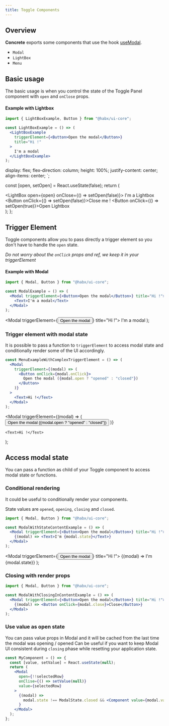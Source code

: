 ```yaml
---
title: Toggle Components
---
```




## Overview

**Concrete** exports some components that use the hook [useModal](https://github.com/flaviendelangle/use-modal).

- `Modal`
- `LightBox`
- `Menu`

## Basic usage

The basic usage is when you control the state of the Toggle Panel component with `open` and `onClose` props.

#### Example with Lightbox

```jsx
import { LightBoxExample, Button } from "@habx/ui-core";

const LightBoxExample = () => (
  <LightBoxExample
    triggerElement={<Button>Open the modal</Button>}
    title="Hi !"
  >
    I'm a modal
  </LightBoxExample>
);
```

  display: flex;
  flex-direction: column;
  height: 100%;
  justify-content: center;
  align-items: center;
`;

  const [open, setOpen] = React.useState(false);
  return (
    <div>
      <LightBox open={open} onClose={() => setOpen(false)}>
        <LightBoxContent>
          <Text>I'm a Lightbox</Text>
          <br />
          <Button onClick={() => setOpen(false)}>Close me !</Button>
        </LightBoxContent>
      </LightBox>
      <Button onClick={() => setOpen(true)}>Open Lightbox</Button>
    </div>
  );
};

<LightBoxExample />

## Trigger Element

Toggle components allow you to pass directly a trigger element so you don't have to handle the `open` state.

_Do not worry about the `onClick` props and ref, we keep it in your triggerElement_

#### Example with Modal

```jsx
import { Modal, Button } from "@habx/ui-core";

const ModalExample = () => (
  <Modal triggerElement={<Button>Open the modal</Button>} title="Hi !">
    <Text>I'm a modal</Text>
  </Modal>
);
```

  <Modal triggerElement={<Button>Open the modal</Button>} title="Hi !">
    <Text>I'm a modal</Text>
  </Modal>
);

<ModalExample />

### Trigger element with modal state

It is possible to pass a function to `triggerElement` to access modal state and conditionally render some of the UI accordingly.

```jsx
const MenuExampleWithComplexTriggerElement = () => (
  <Modal
    triggerElement={(modal) => (
      <Button onClick={modal.onClick}>
        Open the modal ({modal.open ? "opened" : "closed"})
      </Button>
    )}
  >
    <Text>Hi !</Text>
  </Modal>
);
```

  <Modal
    triggerElement={(modal) => (
      <Button onClick={modal.onClick}>
        Open the modal ({modal.open ? "opened" : "closed"})
      </Button>
    )}
  >
    <Text>Hi !</Text>
  </Modal>
);

<MenuExampleWithComplexTriggerElement />


## Access modal state

You can pass a function as child of your Toggle component to access modal state or functions.

### Conditional rendering

It could be useful to conditionally render your components.

State values are `opened`, `opening`, `closing` and `closed`.

```jsx
import { Modal, Button } from "@habx/ui-core";

const ModalWithStateContentExample = () => (
  <Modal triggerElement={<Button>Open the modal</Button>} title="Hi !">
    {(modal) => <Text>I'm {modal.state}</Text>}
  </Modal>
);
```

  <Modal triggerElement={<Button>Open the modal</Button>} title="Hi !">
    {(modal) => <Text>I'm {modal.state}</Text>}
  </Modal>
);

<ModalWithStateContentExample />

### Closing with render props

```jsx
import { Modal, Button } from "@habx/ui-core";

const ModalWithClosingInContentExample = () => (
  <Modal triggerElement={<Button>Open the modal</Button>} title="Hi !">
    {(modal) => <Button onClick={modal.close}>Close</Button>}
  </Modal>
);
```

### Use value as open state

You can pass value props in Modal and it will be cached from the last time the modal was opening / opened
Can be useful if you want to keep Modal UI consistent during `closing` phase while resetting your application state.

```jsx
const MyComponent = () => {
  const [value, setValue] = React.useState(null);
  return (
    <Modal
      open={!!selectedRow}
      onClise={() => setValue(null)}
      value={selectedRow}
    >
      {(modal) =>
        modal.state !== ModalState.closed && <Component value={modal.value} />
      }
    </Modal>
  );
};
```
